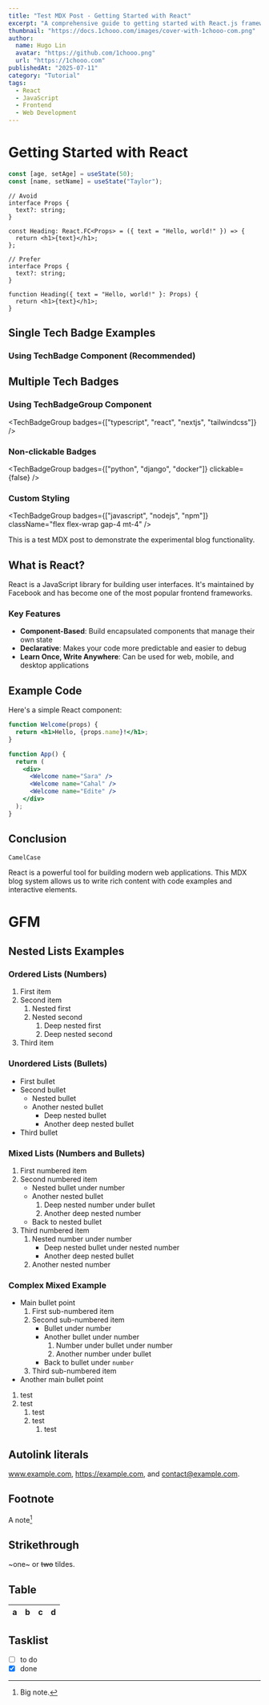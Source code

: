 ```yaml
---
title: "Test MDX Post - Getting Started with React"
excerpt: "A comprehensive guide to getting started with React.js framework"
thumbnail: "https://docs.1chooo.com/images/cover-with-1chooo-com.png"
author:
  name: Hugo Lin
  avatar: "https://github.com/1chooo.png"
  url: "https://1chooo.com"
publishedAt: "2025-07-11"
category: "Tutorial"
tags:
  - React
  - JavaScript
  - Frontend
  - Web Development
---
```


# Getting Started with React

```js /age/#v /name/#v /setAge/#s /setName/#s /50/#i /"Taylor"/#i
const [age, setAge] = useState(50);
const [name, setName] = useState("Taylor");
```

```tsx {6} showLineNumbers
// Avoid
interface Props {
  text?: string;
}

const Heading: React.FC<Props> = ({ text = "Hello, world!" }) => {
  return <h1>{text}</h1>;
};
```

```tsx {6}
// Prefer
interface Props {
  text?: string;
}

function Heading({ text = "Hello, world!" }: Props) {
  return <h1>{text}</h1>;
}
```

## Single Tech Badge Examples

### Using TechBadge Component (Recommended)
<TechBadge badge="typescript" />
<TechBadge badge="react" />
<TechBadge badge="nextjs" />

## Multiple Tech Badges

### Using TechBadgeGroup Component
<TechBadgeGroup badges={["typescript", "react", "nextjs", "tailwindcss"]} />

### Non-clickable Badges
<TechBadgeGroup badges={["python", "django", "docker"]} clickable={false} />

### Custom Styling
<TechBadgeGroup 
  badges={["javascript", "nodejs", "npm"]} 
  className="flex flex-wrap gap-4 mt-4"
/>

This is a test MDX post to demonstrate the experimental blog functionality.

## What is React?

React is a JavaScript library for building user interfaces. It's maintained by Facebook and has become one of the most popular frontend frameworks.

### Key Features

- **Component-Based**: Build encapsulated components that manage their own state
- **Declarative**: Makes your code more predictable and easier to debug
- **Learn Once, Write Anywhere**: Can be used for web, mobile, and desktop applications

## Example Code

Here's a simple React component:

```jsx
function Welcome(props) {
  return <h1>Hello, {props.name}!</h1>;
}

function App() {
  return (
    <div>
      <Welcome name="Sara" />
      <Welcome name="Cahal" />
      <Welcome name="Edite" />
    </div>
  );
}
```

## Conclusion

`CamelCase`

React is a powerful tool for building modern web applications. This MDX blog system allows us to write rich content with code examples and interactive elements.

# GFM

## Nested Lists Examples

### Ordered Lists (Numbers)
1. First item
1. Second item
    1. Nested first
    1. Nested second
        1. Deep nested first
        1. Deep nested second
1. Third item

### Unordered Lists (Bullets)
- First bullet
- Second bullet
    - Nested bullet
    - Another nested bullet
        - Deep nested bullet
        - Another deep nested bullet
- Third bullet

### Mixed Lists (Numbers and Bullets)
1. First numbered item
1. Second numbered item
    - Nested bullet under number
    - Another nested bullet
        1. Deep nested number under bullet
        1. Another deep nested number
    - Back to nested bullet
1. Third numbered item
    1. Nested number under number
        - Deep nested bullet under nested number
        - Another deep nested bullet
    1. Another nested number

### Complex Mixed Example
- Main bullet point
    1. First sub-numbered item
    1. Second sub-numbered item
        - Bullet under number
        - Another bullet under number
            1. Number under bullet under number
            1. Another number under bullet
        - Back to bullet under `number`
    1. Third sub-numbered item
- Another main bullet point

1. test
1. test
    1. test
    1. test
        1. test

## Autolink literals

www.example.com, https://example.com, and contact@example.com.

## Footnote

A note[^1]

[^1]: Big note.

## Strikethrough

~one~ or ~~two~~ tildes.

## Table

| a | b  |  c |  d  |
| - | :- | -: | :-: |

## Tasklist

* [ ] to do
* [x] done
